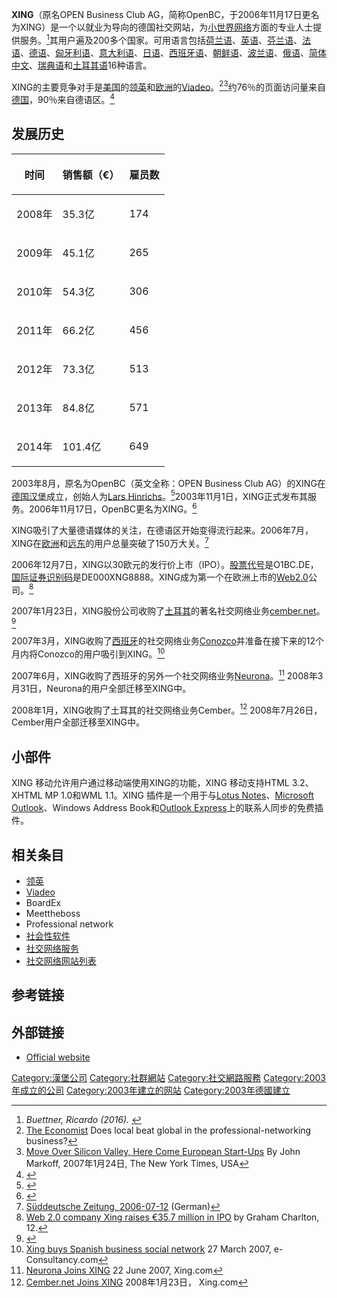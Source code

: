 {{TA
|G1=IT
}}
{{Infobox dot-com company
|name=XING AG
|logo=[[File:Xing_logo.svg|170px]]
|company_type=[[股份制公司|股份制公司]]
|traded_as={{FWB|O1BC}}
|foundation={{start date and age|2003|8}}<br>德国汉堡
|location=[[德国|德国]][[汉堡|汉堡]]
|key_people=Dr. Thomas Vollmoeller <small>(CEO)</small>, Stefan Winners <small>（公司监事会的主席）</small>|revenue=54300000€ <small>(2010)</small><ref name="AR2010">{{cite web |url=http://corporate.xing.com/fileadmin/user_upload/XING_AG_full_year_results_2010.pdf |title=Annual Report 2010 |accessdate=2011年11月9日 |publisher=XING |archive-url=https://web.archive.org/web/20111125140007/http://corporate.xing.com/fileadmin/user_upload/XING_AG_full_year_results_2010.pdf |archive-date=2011年11月25日 |dead-url=yes }}</ref>|operating_income=€1150万 <small>(2010)</small><ref name="AR2010" />
|net_income=7200000€ <small>（2010年）</small><ref name="AR2010" />
|assets=95600000€ <small>（截至2010年）</small><ref name="AR2010" />
|equity=61200000€ <small>（截至2010年）</small><ref name="AR2010" />
|num_employees=649 <small>（2014年）</small><ref name="AR2014">{{cite web |url=https://corporate.xing.com/fileadmin/IR/XING_AG_ergebnisse_FY_2014.pdf |title=Annual Report 2014 |accessdate=5 February 2016 |publisher=XING |archive-url=https://web.archive.org/web/20150909200926/https://corporate.xing.com/fileadmin/IR/XING_AG_ergebnisse_FY_2014.pdf |archive-date=2015-09-09 |dead-url=yes }}</ref>
|url={{url|http://www.xing.com}}
|website_type=职业社交网站
|language=荷兰语、英语、芬兰语、法语、德语、匈牙利语、意大利语、日语、西班牙语、朝鲜语、波兰语、俄语、简体中文、瑞典语、土耳其语
|advertising=
|registration=必须注册
|launch_date=2003年11月
|alexa={{IncreaseNegative}} 1020 ({{as of|2015|12|10|alt=2015年12月}})<ref name="alexa">{{cite web |url= http://www.alexa.com/siteinfo/xing.com |title= Xing.com Site Info |publisher= [[Alexa_Internet|Alexa Internet]] |accessdate= 2014-11-15 |archive-date= 2016-01-13 |archive-url= https://web.archive.org/web/20160113053111/http://www.alexa.com/siteinfo/XING.com |dead-url= no }}</ref><!--Updated monthly by OKBot.-->
|screenshot=<!-- Deleted image removed:  [[File:XINGHomepage.PNG|center]] -->
|caption=XING homepage as of 2011年4月
}}

'''XING'''（原名OPEN Business Club AG，简称OpenBC，于2006年11月17日更名为XING）是一个以就业为导向的德国社交网站，为[[小世界网络|小世界网络]]方面的专业人士提供服务。<ref name="Buettner2016b"><cite class="citation conference" contenteditable="false">Buettner, Ricardo (2016). </cite></ref>其用户遍及200多个国家。可用语言包括[[荷兰语|荷兰语]]、[[英语|英语]]、[[芬兰语|芬兰语]]、[[法语|法语]]、[[德语|德语]]、[[匈牙利语|匈牙利语]]、[[意大利语|意大利语]]、[[日语|日语]]、[[西班牙语|西班牙语]]、[[朝鲜语|朝鲜语]]、[[波兰语|波兰语]]、[[俄语|俄语]]、[[简体中文|简体中文]]、[[瑞典语|瑞典语]]和[[土耳其语|土耳其语]]16种语言。

XING的主要竞争对手是[[美国|美国]]的[[領英|领英]]和[[欧洲|欧洲]]的[[Viadeo|Viadeo]]。<ref>[http://www.economist.com/node/14931599 The Economist] {{Wayback|url=http://www.economist.com/node/14931599 |date=20091128114741 }} Does local beat global in the professional-networking business?</ref><ref>[http://www.nytimes.com/2007/01/24/technology/24munich.html Move Over Silicon Valley, Here Come European Start-Ups] {{Wayback|url=http://www.nytimes.com/2007/01/24/technology/24munich.html |date=20210211052048 }} By John Markoff, 2007年1月24日, The New York Times, USA</ref>约76％的页面访问量来自[[德国|德国]]，90％来自德语区。<ref>{{cite web|url=http://linkedinsiders.wordpress.com/2012/02/12/linkedin-the-next-big-xing-businessnetzwerke-in-deutschland-2012/|title=LinkedIn: The next big Xing? Businessnetzwerke in Deutschland 2012|work=LinkedInsider Deutschland|access-date=2016-02-28|archive-date=2014-04-24|archive-url=https://web.archive.org/web/20140424105428/http://linkedinsiders.wordpress.com/2012/02/12/linkedin-the-next-big-xing-businessnetzwerke-in-deutschland-2012/}}</ref>

== 发展历史 ==
{| class="wikitable" style="margin:auto; float:left;margin:0.5em 0.5em 0.5em 1em;"
! href="英语" | 时间 
! href="芬兰语" | 销售额（€） 
! href="法语" | 雇员数

|- href="德语"
| href="匈牙利语" | 2008年 
| href="意大利语" | 35.3亿 
| href="日语" | 174

|- href="西班牙语"
| href="朝鲜语" | 2009年 
| href="波兰语" | 45.1亿
| href="波兰语" | 265

|- href="俄语"
| href="简体中文" | 2010年 
| href="瑞典语" | 54.3亿
| href="土耳其语" | 306

|-
| href="美国" | 2011年 
| href="領英" | 66.2亿
| href="欧洲" | 456

|- href="Viadeo"
| href="德国" | 2012年 
| 73.3亿
| 513

|- href="德国"
| href="汉堡" | 2013年 
| href="Lars Hinrichs" | 84.8亿
| 571

|- href="欧洲"
| href="远东" | 2014年 
| 101.4亿
| href="西班牙" | 649
|}

2003年8月，原名为OpenBC（英文全称：OPEN Business Club AG）的XING在[[德国|德国]][[汉堡|汉堡]]成立，创始人为[[Lars_Hinrichs|Lars Hinrichs]]。<ref name="Twitter.com">{{Cite web |url=https://twitter.com/LarsHinrichs/status/14180646197 |title=Lars Hinrichs on Twitter.com |access-date=2016-02-28 |archive-date=2019-07-19 |archive-url=https://web.archive.org/web/20190719210538/https://twitter.com/larshinrichs/status/14180646197 }}</ref>2003年11月1日，XING正式发布其服务。2006年11月17日，OpenBC更名为XING。<ref>{{Cite news|url=http://tech.sina.com.cn/roll/2006-11-17/0915160015.shtml|title=部分平面报道对于商务人脉节的报道|last=|first=|date=|work=新浪网|accessdate=2006年11月17日|archive-date=2016-03-06|archive-url=https://web.archive.org/web/20160306163511/http://tech.sina.com.cn/roll/2006-11-17/0915160015.shtml}}</ref>

XING吸引了大量德语媒体的关注，在德语区开始变得流行起来。2006年7月，XING在[[欧洲|欧洲]]和[[远东|远东]]的用户总量突破了150万大关。<ref name="SZ-2006-07-12">[http://www.sueddeutsche.de/wirtschaft/artikel/520/80440/ Süddeutsche Zeitung, 2006-07-12] {{Wayback|url=http://www.sueddeutsche.de/wirtschaft/artikel/520/80440/ |date=20061201142801 }}  (German)</ref>

2006年12月7日，XING以30欧元的发行价上市（IPO）。[[股票代號|股票代号]]是O1BC.DE，[[国际证券识别码|国际证券识别码]]是DE000XNG8888。XING成为第一个在欧洲上市的[[Web2.0|Web2.0]]公司。<ref name="econs">[http://www.e-consultancy.com/news-blog/362352/web-2-0-company-xing-raises-35-7-million-in-ipo.html?keywords=xing Web 2.0 company Xing raises €35.7 million in IPO] {{Wayback|url=http://www.e-consultancy.com/news-blog/362352/web-2-0-company-xing-raises-35-7-million-in-ipo.html?keywords=xing |date=20070511024014 }} by Graham Charlton, 12.</ref>

2007年1月23日，XING股份公司收购了[[土耳其|土耳其]]的著名社交网络业务[[cember.net|cember.net]]。<ref>{{Cite news|url=http://finance.qq.com/a/20080124/001684.htm|title=XING并购cember.net成为土耳其领先的商务社交平台|last=|first=|date=|work=腾讯网|accessdate=2008年1月24日|archive-date=2016年3月9日|archive-url=https://web.archive.org/web/20160309182040/http://finance.qq.com/a/20080124/001684.htm}}</ref>

2007年3月，XING收购了[[西班牙|西班牙]]的社交网络业务[[Conozco|Conozco]]并准备在接下来的12个月内将Conozco的用户吸引到XING。<ref name="econs2">[http://www.e-consultancy.com/news-blog/362951/xing-buys-spanish-business-social-network.html?keywords=xing Xing buys Spanish business social network]{{dead link|date=2017年11月 |bot=InternetArchiveBot |fix-attempted=yes }} 27 March 2007, e-Consultancy.com</ref>

2007年6月，XING收购了西班牙的另外一个社交网络业务[[Neurona|Neurona]]。<ref>[http://blog.xing.com/2007/06/our-dedication-.html Neurona Joins XING] {{Wayback|url=http://blog.xing.com/2007/06/our-dedication-.html |date=20081015073847 }} 22 June 2007, Xing.com</ref> 2008年3月31日，Neurona的用户全部迁移至XING中。

2008年1月，XING收购了土耳其的社交网络业务Cember。<ref>[http://blog.xing.com/2008/01/cembernet-joins.html Cember.net Joins XING] {{Wayback|url=http://blog.xing.com/2008/01/cembernet-joins.html |date=20081015151300 }} 2008年1月23日， Xing.com</ref> 2008年7月26日，Cember用户全部迁移至XING中。

== 小部件 ==
XING 移动允许用户通过移动端使用XING的功能，XING 移动支持HTML 3.2、XHTML MP 1.0和WML 1.1。XING 插件是一个用于与[[Lotus_Notes|Lotus Notes]]、[[Microsoft_Outlook|Microsoft Outlook]]、Windows Address Book和[[Outlook_Express|Outlook Express]]上的联系人同步的免费插件。

== 相关条目 ==
* [[領英|领英]]
* [[Viadeo|Viadeo]]
* BoardEx
* Meettheboss
* Professional network
* [[社会性软件|社会性软件]]
* [[社交網路服務|社交网络服务]]
* [[社交网络网站列表|社交网络网站列表]]

== 参考链接 ==
{{Reflist|colwidth=30em}}

== 外部链接 ==
* <span class="official-website" contenteditable="false"><span class="url">[https://www.xing.com Official website] {{Wayback|url=https://www.xing.com/ |date=20220519001504 }}</span></span><span class="official-website" contenteditable="false"></span>
{{Online social networking}}

[[Category:漢堡公司|Category:漢堡公司]]
[[Category:社群網站|Category:社群網站]]
[[Category:社交網路服務|Category:社交網路服務]]
[[Category:2003年成立的公司|Category:2003年成立的公司]]
[[Category:2003年建立的网站|Category:2003年建立的网站]]
[[Category:2003年德國建立|Category:2003年德國建立]]